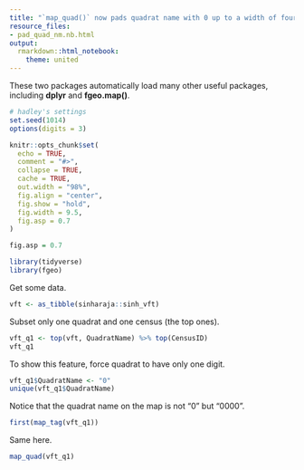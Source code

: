 ```yaml
---
title: "`map_quad()` now pads quadrat name with 0 up to a width of four digits"
resource_files:
- pad_quad_nm.nb.html
output: 
  rmarkdown::html_notebook:
    theme: united
---
```


These two packages automatically load many other useful packages, including __dplyr__ and __fgeo.map()__.

```r
# hadley's settings
set.seed(1014)
options(digits = 3)

knitr::opts_chunk$set(
  echo = TRUE,
  comment = "#>",
  collapse = TRUE,
  cache = TRUE,
  out.width = "98%", 
  fig.align = "center",
  fig.show = "hold",
  fig.width = 9.5, 
  fig.asp = 0.7
)

fig.asp = 0.7
```

```r
library(tidyverse)
library(fgeo)
```

Get some data.

```r
vft <- as_tibble(sinharaja::sinh_vft)
```

Subset only one quadrat and one census (the top ones).

```r
vft_q1 <- top(vft, QuadratName) %>% top(CensusID)
vft_q1
```

To show this feature, force quadrat to have only one digit.

```r
vft_q1$QuadratName <- "0"
unique(vft_q1$QuadratName)
```



Notice that the quadrat name on the map is not "0" but "0000".

```r
first(map_tag(vft_q1))
```

Same here.

```r
map_quad(vft_q1)
```

